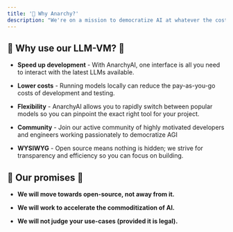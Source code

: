 ```yaml
---
title: '🤔 Why Anarchy?'
description: "We're on a mission to democratize AI at whatever the cost. We're hackers who've grown tired of AI safety rhetoric meaning locked-down APIs with inconsistent support."
---
```


## 🤌 Why use our LLM-VM? 🤌
- **Speed up development** - With AnarchyAI, one interface is all you need to interact with the latest LLMs available.

- **Lower costs** - Running models locally can reduce the pay-as-you-go costs of development and testing.

- **Flexibility** - AnarchyAI allows you to rapidly switch between popular models so you can pinpoint the exact right tool for your project.

- **Community** - Join our active community of highly motivated developers and engineers working passionately to democratize AGI

- **WYSIWYG** - Open source means nothing is hidden; we strive for transparency and efficiency so you can focus on building.

## 🥹 Our promises 🥹

- **We will move towards open-source, not away from it.**

- **We will work to accelerate the commoditization of AI.**

- **We will not judge your use-cases (provided it is legal).**

